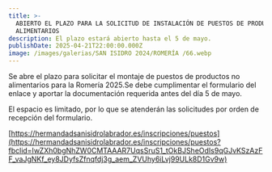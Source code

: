 ```yaml
---
title: >-
  ABIERTO EL PLAZO PARA LA SOLICITUD DE INSTALACIÓN DE PUESTOS DE PRODUCTOS NO
  ALIMENTARIOS
description: El plazo estará abierto hasta el 5 de mayo.
publishDate: 2025-04-21T22:00:00.000Z
image: /images/galerias/SAN ISIDRO 2024/ROMERÍA /66.webp
---
```


Se abre el plazo para solicitar el montaje de puestos de productos no alimentarios para la Romería 2025.Se debe cumplimentar el formulario del enlace y aportar la documentación requerida antes del día 5 de mayo.

El espacio es limitado, por lo que se atenderán las solicitudes por orden de recepción del formulario.

[https://hermandadsanisidrolabrador.es/inscripciones/puestos](https://hermandadsanisidrolabrador.es/inscripciones/puestos?fbclid=IwZXh0bgNhZW0CMTAAAR7UqsSruS1_tOkBJSheOdIs9qGJvKSzAzFF_vaJgNKf_ey8JDyfsZfnqfdj3g_aem_ZVUhy6iLvj99ULk8D1Gv9w)
